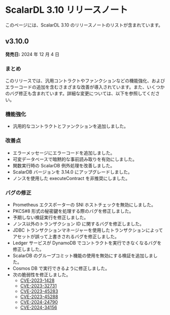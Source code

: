 # ScalarDL 3.10 リリースノート


<TranslationBanner />

このページには、ScalarDL 3.10 のリリースノートのリストが含まれています。

## v3.10.0

**発売日:** 2024 年 12 月 4 日

### まとめ

このリリースでは、汎用コントラクトやファンクションなどの機能強化、およびエラーコードの追加を含むさまざまな改善が導入されています。また、いくつかのバグ修正も含まれています。詳細な変更については、以下を参照してください。

### 機能強化

- 汎用的なコントラクトとファンクションを追加しました。

### 改善点

- エラーメッセージにエラーコードを追加しました。
- 可変データベースで暗黙的な事前読み取りを有効にしました。
- 関数実行時の ScalarDB 例外処理を改善しました。
- ScalarDB バージョンを 3.14.0 にアップグレードしました。
- ノンスを使用した executeContract を非推奨にしました。

### バグの修正

- Prometheus エクスポーターの SNI ホストチェックを無効にしました。
- PKCS#8 形式の秘密鍵を処理する際のバグを修正しました。
- 予期しない検証実行を修正しました。
- ノンス以外のトランザクション ID に関するバグを修正しました。
- JDBC トランザクションマネージャーを使用したトランザクションによってアセットが誤って上書きされるバグを修正しました。
- Ledger サービスが DynamoDB でコントラクトを実行できなくなるバグを修正しました。
- ScalarDB のグループコミット機能の使用を無効にする検証を追加しました。
- Cosmos DB で実行できるように修正しました。
- 次の脆弱性を修正しました。
  - [CVE-2023-1428](https://github.com/advisories/GHSA-6628-q6j9-w8vg "CVE-2023-1428")
  - [CVE-2023-32731](https://github.com/advisories/GHSA-cfgp-2977-2fmm "CVE-2023-32731")
  - [CVE-2023-45283](https://github.com/advisories/GHSA-vvjp-q62m-2vph "CVE-2023-45283")
  - [CVE-2023-45288](https://github.com/advisories/GHSA-4v7x-pqxf-cx7m "CVE-2023-45288")
  - [CVE-2024-24790](https://github.com/advisories/GHSA-49gw-vxvf-fc2g "CVE-2024-24790")
  - [CVE-2024-34156](https://github.com/advisories/GHSA-crqm-pwhx-j97f "CVE-2024-34156")